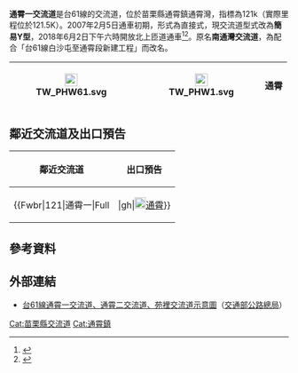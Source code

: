 {{Distinguish|通霄交流道|通霄二交流道}}
{{coord|24.490647|N|120.674789|E|display=title}}
{{Infobox Taiwan Highway IC
| name = 通霄一交流道
| name_en = Tongxiao First Interchange
| rd_type = EX
| rd_number = 61
| exit = 121
| exit_name = 通霄一
| othername = 南通灣交流道（舊稱）
| location = [[臺灣|臺灣]][[苗栗縣|苗栗縣]][[通霄鎮|通霄鎮]][[通霄灣|通霄灣]]
| connect = {{Jct|country=TWN|PH|1}}
| goto = 通霄鎮
| class = 簡易Y型
| time = 2007年2月5日（北出南入平交路口）<br> 2018年6月2日（立體化）
}}
'''通霄一交流道'''是台61線的交流道，位於苗栗縣通霄鎮通霄灣，指標為121k（實際里程位於121.5K）。2007年2月5日通車初期，形式為直接式，現交流道型式改為'''簡易Y型'''，2018年6月2日下午六時開放北上匝道通車<ref>{{cite news|url=https://udn.com/news/story/7324/3168468 |title=西濱白沙屯至南通灣段敲定6月2日通車|accessdate=2018-05-29||date=2018-05-29|publisher=聯合報}}</ref><ref>{{cite news|url=http://news.ltn.com.tw/news/life/breakingnews/2445439 |title=最後一段！西濱白沙屯至通霄今晚通車 媽祖巡行祈福|accessdate=2018-06-02||date=2018-06-02|publisher=自由時報}}</ref>。原名'''南通灣交流道'''，為配合「台61線白沙屯至通霄段新建工程」而改名。
{|class="wikitable" style="text-align:center"
! [[File:TW_PHW61.svg|23px]]
| {{Taiwan Highway IC|121|通霄一}}
| [[File:TW_PHW1.svg|23px]]
| '''通霄'''
|}

== 鄰近交流道及出口預告 ==
{|class="toccolours" border="1" cellpadding="4" style="margin:0 auto; border-collapse:collapse; text-align:center; white-space:nowrap"
! 鄰近交流道 !! 出口預告
|-
|
{{Start expwy box|[[台灣省道快速公路|台灣省道快速公路]]}}
{{S-expwy IC|[[新埔交流道|新埔交流道]]|往　[[白沙屯交流道|白沙屯交流道]]}}
{{S-line|{{Jct|country=TWN|PH|61}}|121k|#9B0D15}}
{{S-expwy IC|[[通霄二交流道|通霄二交流道]]|往　[[苑裡交流道_(台61線)|苑裡交流道]]}}
{{Illus}}
{{Fwu|eh|[[後龍鎮_(台灣)|後龍]]}}
{{Fwi|Full|115|新埔}}
{{Fwh|ehst}}
{{Fwm|TW PHW61}}
{{Fwh|ehst}}
{{Fwbr|121|通霄一|Full|||gh|[[File:TW_PHW1.svg|20px]][[通霄鎮|通霄]]}}
{{Fwh|ehst}}
{{Fwm|TW PHW61}}
{{Fwh|ehst}}
{{Fwi|hu|122|通霄二}}
{{Fwd|eh|[[苑裡鎮|苑裡]]}}
{{Fwed}}
| style="text-align:right; font-size:15px" | {{Taiwan Highway IC|121|通霄一}}
{|style="width:130px; background-color:#007F00; text-align:center; color:#FFF; font-weight:bold"
| <div style="margin-top:6px; margin-bottom:3px">[[File:TW_PHW1.svg|30px]]</div>
|-
| <div style="line-height:24px; font-size:24px; word-spacing:18px">通 霄</div><div style="font-size:15px">Tongxiao</div><div style="line-height:18px; font-size:18px; word-spacing:24px">右 線<div style="font-size:12px; word-spacing:12px">RIGHT LANE</div></div>
|}
|}

== 參考資料 ==
{{Reflist}}

== 外部連結 ==
* [https://www.thb.gov.tw/resource/upload/Expressway/9661a973-eb06-4050-9603-f0ff6655b121.jpg 台61線通霄一交流道、通霄二交流道、苑裡交流道示意圖]（[[交通部公路總局|交通部公路總局]]）

{{台61線}}
{{TW-road-stub}}

[[Cat:苗栗縣交流道|Cat:苗栗縣交流道]]
[[Cat:通霄鎮|Cat:通霄鎮]]